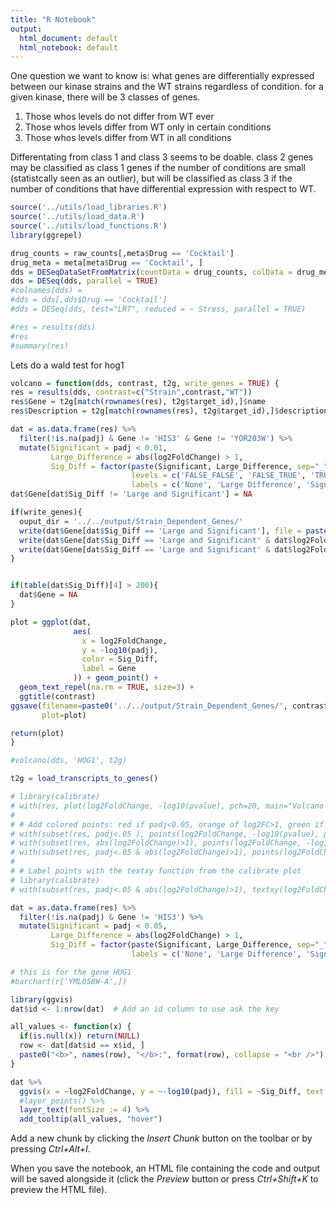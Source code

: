 ```yaml
---
title: "R Notebook"
output:
  html_document: default
  html_notebook: default
---
```


One question we want to know is: what genes are differentially expressed between our kinase strains and the WT strains regardless of condition. for a given kinase, there will be 3 classes of genes. 

1. Those whos levels do not differ from WT ever
2. Those whos levels differ from WT only in certain conditions
3. Those whos levels differ from WT in all conditions

Differentating from class 1 and class 3 seems to be doable. class 2 genes may be classified as class 1 genes if the number of conditions are small (statistcally seen as an outlier), but will be classified as class 3 if the number of conditions that have differential expression with respect to WT.

```r
source('../utils/load_libraries.R')
source('../utils/load_data.R')
source('../utils/load_functions.R')
library(ggrepel)
```

```r


drug_counts = raw_counts[,meta$Drug == 'Cocktail']
drug_meta = meta[meta$Drug == 'Cocktail', ]
dds = DESeqDataSetFromMatrix(countData = drug_counts, colData = drug_meta, design = ~ Stress + Strain)
dds = DESeq(dds, parallel = TRUE)
#colnames(dds) = 
#dds = dds[,dds$Drug == 'Cocktail']
#dds = DESeq(dds, test="LRT", reduced = ~ Stress, parallel = TRUE)

#res = results(dds)
#res
#summary(res)


```
Lets do a wald test for hog1
```r
volcano = function(dds, contrast, t2g, write_genes = TRUE) {
res = results(dds, contrast=c("Strain",contrast,"WT"))
res$Gene = t2g[match(rownames(res), t2g$target_id),]$name
res$Description = t2g[match(rownames(res), t2g$target_id),]$description

dat = as.data.frame(res) %>% 
  filter(!is.na(padj) & Gene != 'HIS3' & Gene != 'YOR203W') %>% 
  mutate(Significant = padj < 0.01, 
         Large_Difference = abs(log2FoldChange) > 1, 
         Sig_Diff = factor(paste(Significant, Large_Difference, sep="_"),
                           levels = c('FALSE_FALSE', 'FALSE_TRUE', 'TRUE_FALSE', 'TRUE_TRUE'),
                           labels = c('None', 'Large Difference', 'Significant', 'Large and Significant')))
dat$Gene[dat$Sig_Diff != 'Large and Significant'] = NA

if(write_genes){
  ouput_dir = '../../output/Strain_Dependent_Genes/'
  write(dat$Gene[dat$Sig_Diff == 'Large and Significant'], file = paste0(ouput_dir, contrast, '_sig.txt'))
  write(dat$Gene[dat$Sig_Diff == 'Large and Significant' & dat$log2FoldChange > 0], file = paste0(ouput_dir, contrast, '_sig_up.txt'))
  write(dat$Gene[dat$Sig_Diff == 'Large and Significant' & dat$log2FoldChange < 0], file = paste0(ouput_dir, contrast, '_sig_down.txt'))
}


if(table(dat$Sig_Diff)[4] > 200){
  dat$Gene = NA
}

plot = ggplot(dat,
              aes(
                x = log2FoldChange,
                y = -log10(padj),
                color = Sig_Diff,
                label = Gene
              )) + geom_point() +
  geom_text_repel(na.rm = TRUE, size=3) + 
  ggtitle(contrast)
ggsave(filename=paste0('../../output/Strain_Dependent_Genes/', contrast, '.pdf'),
       plot=plot)

return(plot)
}

#volcano(dds, 'HOG1', t2g)
```

```r
t2g = load_transcripts_to_genes()

```

```r
# library(calibrate)
# with(res, plot(log2FoldChange, -log10(pvalue), pch=20, main="Volcano plot", xlim=c(-1,2.5), ylim = c(0,40)))
# 
# # Add colored points: red if padj<0.05, orange of log2FC>1, green if both)
# with(subset(res, padj<.05 ), points(log2FoldChange, -log10(pvalue), pch=20, col="red"))
# with(subset(res, abs(log2FoldChange)>1), points(log2FoldChange, -log10(pvalue), pch=20, col="orange"))
# with(subset(res, padj<.05 & abs(log2FoldChange)>1), points(log2FoldChange, -log10(pvalue), pch=20, col="green"))
# 
# # Label points with the textxy function from the calibrate plot
# library(calibrate)
# with(subset(res, padj<.05 & abs(log2FoldChange)>1), textxy(log2FoldChange, -log10(pvalue), labs=Gene, cex=.8))

dat = as.data.frame(res) %>% 
  filter(!is.na(padj) & Gene != 'HIS3') %>% 
  mutate(Significant = padj < 0.05, 
         Large_Difference = abs(log2FoldChange) > 1, 
         Sig_Diff = factor(paste(Significant, Large_Difference, sep="_"), 
                           labels = c('None', 'Large Difference', 'Significant', 'Large and Significant')))

```


```r
# this is for the gene HUG1
#barchart(r['YML058W-A',])
```

```r
library(ggvis)
dat$id <- 1:nrow(dat)  # Add an id column to use ask the key

all_values <- function(x) {
  if(is.null(x)) return(NULL)
  row <- dat[dat$id == x$id, ]
  paste0("<b>", names(row), "</b>:", format(row), collapse = "<br />")
}

dat %>% 
  ggvis(x = ~log2FoldChange, y = ~-log10(padj), fill = ~Sig_Diff, text := ~Gene, key := ~id) %>%
  #layer_points() %>%
  layer_text(fontSize := 4) %>%
  add_tooltip(all_values, "hover")

```


Add a new chunk by clicking the *Insert Chunk* button on the toolbar or by pressing *Ctrl+Alt+I*.

When you save the notebook, an HTML file containing the code and output will be saved alongside it (click the *Preview* button or press *Ctrl+Shift+K* to preview the HTML file).

